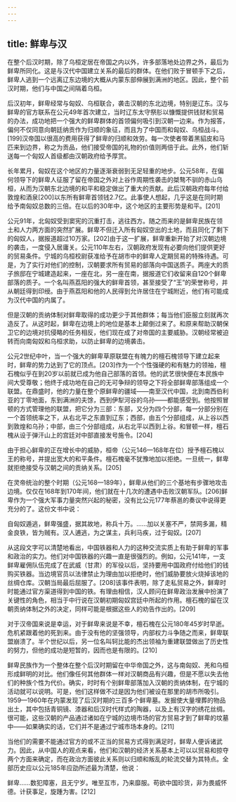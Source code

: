 ```yaml
---
---
---
```

title: 鲜卑与汉
---



在整个后汉时期，除了乌桓定居在帝国之内以外，许多部落地处边界之外，最后为鲜卑所同化。这是与汉代中国建立关系的最后的群体。在他们败于冒顿手下之后，鲜卑人逃到一个远离辽东边境的大概从内蒙东部伸展到满洲的地区。因此，整个前汉时期，他们与中国之间隔着乌桓。

后汉初年，鲜卑经常与匈奴、乌桓联合，袭击汉朝的东北边境，特别是辽东。汉与鲜卑的官方联系在公元49年首次建立，当时辽东太守祭肜以慷慨提供钱财和贸易的办法，成功地把一个强大的鲜卑群体的首领偏何吸引到汉朝一边来。作为报答，偏何不仅同意向朝廷纳贡作为归顺的象征，而且为了中国而和匈奴、乌桓战斗。[199]汉帝国以很高的费用获得了鲜卑的归顺和效劳。每一次使者带着黑貂皮和马匹来到边界，称之为贡品，他们接受帝国的礼物的价值则两倍于此。此外，他们斩送每一个匈奴人首级都由汉朝政府给予厚赏。

长年累月，匈奴在这个地区的力量逐渐衰弱到无足轻重的地步。公元58年，在偏何领导下的鲜卑人征服了留在帝国之外对上谷作周期性袭击的桀骜不驯的赤山乌桓，从而为汉朝东北边境的和平和稳定做出了重大的贡献。此后汉朝政府每年付给敦煌和酒泉[200]以东所有鲜卑首领钱2.7亿。此事使人想起，几乎这是在同时期给予南匈奴总数的三倍。在以后的30年中，这个地区的主要形势是和平。[201]

公元91年，北匈奴受到窦宪的沉重打击，逃往西方。随之而来的是鲜卑民族在领土和人力两方面的突然扩展。鲜卑不但迁入所有匈奴空出的土地，而且同化了剩下的匈奴人，据报道超过10万家。[202]由于这一扩展，鲜卑重新开始了对汉朝边境的袭击，一度侵入居庸关。公元110年左右，汉朝政府发现有必要向他们提供更好的贸易条件。宁城的乌桓校尉获准给予在胡市中的鲜卑人定期贸易的特殊待遇。可是，为了实行对他们的控制，汉朝要求所有贸易的部落向中国送质子。两座大的质子旅邸在宁城建造起来，一座在北，另一座在南，据报道它们收留来自120个鲜卑部落的质子。一个名叫燕荔阳的强大的鲜卑首领，甚至接受了“王”的荣誉称号，并从朝廷得到印绶。由于燕荔阳和他的人民得到允许居住在宁城附近，他们有可能成为汉代中国的内属了。

但是汉朝的贡纳体制对鲜卑取得的成功更少于其他群体；每当他们臣服立刻就再次造反了。从这时起，鲜卑在边境上的地位是基本上颠倒过来了。和原来帮助汉朝保卫它的边境对抗侵略的任务相反，他们现在成了对帝国的主要威胁。汉朝经常被迫转而向南匈奴和乌桓求助，以防止鲜卑的边境袭击。

公元2世纪中叶，当一个强大的鲜卑草原联盟在有魄力的檀石槐领导下建立起来时，鲜卑的势力达到了它的顶点。[203]作为一个个性强硬的和有魅力的领袖，檀石槐似乎在到20岁以前就已成为他自己部落的首领。他的武艺很快便在本民族中间大受尊敬；他终于成功地在自己的无可争辩的领导之下将全部鲜卑部落组成一个联盟。在鼎盛时，他的力量在整个原鲜卑的疆域——南至汉代中国，北到南西伯利亚的丁零地面，东到满洲的夫馀，西到伊犁河谷的乌孙——都能感受到。他按照冒顿的方式管理他的联盟，把它分为三部：东部，又分为四个分部，每一分部分别在一个首领统率之下，从右北平之东直到辽东；西部，由五个分部组成，从上谷以西到敦煌和乌孙；中部，由三个分部组成，从右北平以西到上谷。和冒顿一样，檀石槐从设于弹汗山上的宫廷对中部直接发号施令。[204]

由于担心鲜卑的正在增长中的威胁，桓帝（公元146—168年在位）授予檀石槐以王的称号，并提出宽大的和平条件。檀石槐毫不犹豫地加以拒绝。一旦统一，鲜卑就拒绝接受与汉朝之间的贡纳关系。[205]

在灵帝统治的整个时期（公元168—189年），鲜卑从他们的三个基地有步骤地攻击边境。仅仅在168年到170年间，他们就在十几次的遭遇中击败汉朝军队。[206]鲜卑作为一个强大军事力量突然兴起的秘密，没有比公元177年蔡邕的奏议中说得更充分的了。这份文书中说：

自匈奴遁逃，鲜卑强盛，据其故地，称兵十万。……加以关塞不严，禁网多漏，精金良铁，皆为贼有。汉人逋逃，为之谋主，兵利马疾，过于匈奴。[207]



从这段文字可以清楚地看出，中国铁器和人力的这种交流实质上有助于鲜卑的军事和政治的实力。他们对中国铁器的兴趣一直是很强烈的。例如，公元141年，一支鲜卑雇佣队伍完成了在武威（甘肃）的军役以后，坚持要用中国政府付给他们的钱购买铁器。当边境官员以法律禁止为理由加以拒绝时，他们威胁要放火烧掉该地的丝绸仓库。汉朝当局最后屈服了。[208]该事件表明，除了走私贸易之外，鲜卑时时能通过官方渠道得到中国的铁。有理由相信，汉人顾问在鲜卑政治发展中扮演了关键性的角色，相当于中行说在汉朝初期匈奴宫廷中所起的作用。檀石槐的留在汉朝贡纳体制之外的决定，同样可能是根据这些人的劝告作出的。[209]

对于汉帝国来说是幸运，对于鲜卑来说是不幸，檀石槐在公元180年45岁时早逝。危机紧跟着他的死到来。由于没有他的坚强领导，内部权力斗争随之而来，鲜卑联盟崩溃了。半个世纪以后，另一位名叫轲比能的杰出领袖为重建联盟做出了历史性的努力，但他的成功是短暂的，因而也是有限的。[210]

鲜卑民族作为一个整体在整个后汉时期留在中华帝国之外，这与南匈奴、羌和乌桓形成鲜明的对比。他们像任何其他群体一样对汉朝商品有兴趣，但是不愿以失去他们的种族个性为代价。确实，时时有个别鲜卑部落加入汉朝的贡纳体制，在宁城的活动就可以说明。可是，他们这样做不过是因为他们被设在那里的胡市所吸引。1959—1960年在内蒙发现了后汉时期的三百多个鲜卑墓。发掘使大量埋葬的物品出土，其中包括青铜镜、漆器和后汉时代样式的陶器，以及上有汉字的绣花丝绸。很可能，这些汉朝的产品通过诸如在宁城的边境市场的官方贸易才到了鲜卑的坟墓中——如果确实的话，它们并不是通过宁城市场本身的。[211]

当他们的需要不能通过官方的或不正当的贸易方式得到满足时，鲜卑人便诉诸武力。因此，从中国人的观点来看，他们和汉朝的经济关系基本上可以以贸易和掠夺两个方面来确定，而在政治方面彼此关系则以归顺和叛乱的轮流交替为其特点。全部历史应以公元185年应劭所述最为清楚，他说：

鲜卑……数犯障塞，且无宁岁。唯至互市，乃来靡服。苟欲中国珍货，非为畏威怀德。计获事足，旋踵为害。[212]